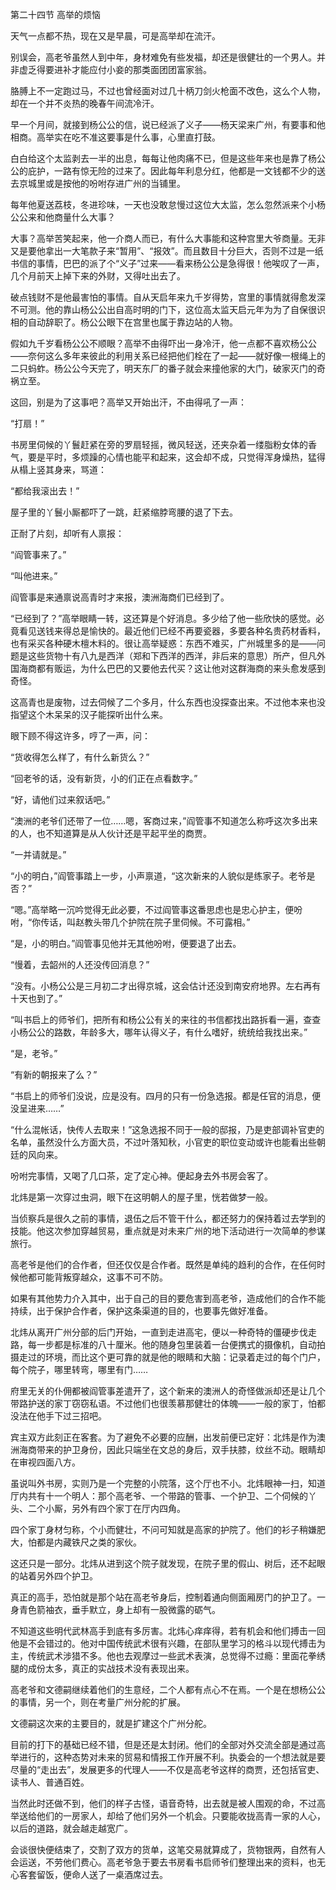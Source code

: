 

第二十四节 高举的烦恼

天气一点都不热，现在又是早晨，可是高举却在流汗。

别误会，高老爷虽然人到中年，身材难免有些发福，却还是很健壮的一个男人。并非虚乏得要进补才能应付小妾的那类面团团富家翁。

胳膊上不一定跑过马，不过也曾经面对过几十柄刀剑火枪面不改色，这么个人物，却在一个并不炎热的晚春午间流冷汗。

早一个月间，就接到杨公公的信，说已经派了义子――杨天梁来广州，有要事和他相商。高举实在吃不准这要事是什么事，心里直打鼓。

白白给这个太监剥去一半的出息，每每让他肉痛不已，但是这些年来也是靠了杨公公的庇护，一路有惊无险的过来了。因此每年利息分红，他都是一文钱都不少的送去京城里或是按他的吩咐存进广州的当铺里。

每年他夏送荔枝，冬进珍味，一天也没敢怠慢过这位大太监，怎么忽然派来个小杨公公来和他商量什么大事？

大事？高举苦笑起来，他一介商人而已，有什么大事能和这种宫里大爷商量。无非又是要他拿出一大笔款子来“暂用”、“报效”。而且数目十分巨大，否则不过是一纸书信的事情，巴巴的派了个“义子”过来――看来杨公公是急得很！他唉叹了一声，几个月前天上掉下来的外财，又得吐出去了。

破点钱财不是他最害怕的事情。自从天启年来九千岁得势，宫里的事情就得愈发深不可测。他的靠山杨公公出自高时明的门下，这位高太监天启元年为为了自保很识相的自动辞职了。杨公公眼下在宫里也属于靠边站的人物。

假如九千岁看杨公公不顺眼？高举不由得吓出一身冷汗，他一点都不喜欢杨公公――奈何这么多年来彼此的利用关系已经把他们栓在了一起――就好像一根绳上的二只蚂蚱。杨公公今天完了，明天东厂的番子就会来撞他家的大门，破家灭门的奇祸立至。

这回，别是为了这事吧？高举又开始出汗，不由得吼了一声：

“打扇！”

书房里伺候的丫鬟赶紧在旁的罗扇轻摇，微风轻送，还夹杂着一缕脂粉女体的香气，要是平时，多烦躁的心情也能平和起来，这会却不成，只觉得浑身燥热，猛得从榻上竖其身来，骂道：

“都给我滚出去！”

屋子里的丫鬟小厮都吓了一跳，赶紧缩脖弯腰的退了下去。

正耐了片刻，却听有人禀报：

“阎管事来了。”

“叫他进来。”

阎管事是来通禀说高青时才来报，澳洲海商们已经到了。

“已经到了？”高举眼睛一转，这还算是个好消息。多少给了他一些欣快的感觉。必竟看见送钱来得总是愉快的。最近他们已经不再要瓷器，多要各种名贵药材香料，也有采买各种硬木檀木料的。很让高举疑惑：东西不难买，广州城里多的是――问题是这些货物十有八九是西洋（郑和下西洋的西洋，非后来的意思）所产，但凡外国海商都有贩运，为什么巴巴的又要他去代买？这让他对这群海商的来头愈发感到奇怪。

这高青也是废物，过去伺候了二个多月，什么东西也没探查出来。不过他本来也没指望这个木呆呆的汉子能探听出什么来。

眼下顾不得这许多，哼了一声，问：

“货收得怎么样了，有什么新货么？”

“回老爷的话，没有新货，小的们正在点看数字。”

“好，请他们过来叙话吧。”

“澳洲的老爷们还带了一位……嗯，客商过来，”阎管事不知道怎么称呼这次多出来的人，也不知道算是从人伙计还是平起平坐的商贾。

“一并请就是。”

“小的明白，”阎管事踏上一步，小声禀道，“这次新来的人貌似是练家子。老爷是否？”

“嗯。”高举略一沉吟觉得无此必要，不过阎管事这番思虑也是忠心护主，便吩咐，“你传话，叫赵教头带几个护院在院子里伺候。不可露相。”

“是，小的明白。”阎管事见他并无其他吩咐，便要退了出去。

“慢着，去韶州的人还没传回消息？”

“没有。小杨公公是三月初二才出得京城，这会估计还没到南安府地界。左右再有十天也到了。”

“叫书启上的师爷们，把所有和杨公公有关的来往的书信都找出路拆看一遍，查查小杨公公的路数，年龄多大，哪年认得义子，有什么嗜好，统统给我找出来。”

“是，老爷。”

“有新的朝报来了么？”

“书启上的师爷们没说，应是没有。四月的只有一份急选报。都是任官的消息，便没呈进来……”

“什么混帐话，快传人去取来！”这急选报不同于一般的邸报，乃是吏部调补官吏的名单，虽然没什么方面大员，不过叶落知秋，小官吏的职位变动或许也能看出些朝廷的风向来。

吩咐完事情，又喝了几口茶，定了定心神。便起身去外书房会客了。

北炜是第一次穿过虫洞，眼下在这明朝人的屋子里，恍若做梦一般。

当侦察兵是很久之前的事情，退伍之后不管干什么，都还努力的保持着过去学到的技能。他这次参加穿越贸易，重点就是对未来广州的地下活动进行一次简单的参谋旅行。

高老爷是他们的合作者，但还仅仅是合作者。既然是单纯的趋利的合作，在任何时候他都可能背叛穿越众，这事不可不防。

如果有其他势力介入其中，出于自己的目的要危害到高老爷，造成他们的合作不能持续，出于保护合作者，保护这条渠道的目的，也要事先做好准备。

北炜从离开广州分部的后门开始，一直到走进高宅，便以一种奇特的僵硬步伐走路，每一步都是标准的八十厘米。他的随身包里装着一台便携式的摄像机，自动拍摄走过的环境，而比这个更可靠的就是他的眼睛和大脑：记录着走过的每个门户，每个院子，哪里转弯，哪里有门……

府里无关的仆佣都被阎管事差遣开了，这个新来的澳洲人的奇怪做派却还是让几个带路护送的家丁窃窃私语。不过他们也很羡慕那健壮的体魄――一般的家丁，怕都没法在他手下过三招吧。

宾主双方此刻正在客套。为了避免不必要的应酬，出发前便已定好：北炜是作为澳洲海商带来的护卫身份，因此只端坐在文总的身后，双手扶膝，纹丝不动。眼睛却在审视四面八方。

虽说叫外书房，实则乃是一个完整的小院落，这个厅也不小。北炜眼神一扫，知道厅内共有十一个明人：那个高老爷、一个带路的管事、一个护卫、二个伺候的丫头、二个小厮，另外有四个家丁在厅内四角。

四个家丁身材匀称，个小而健壮，不问可知就是高家的护院了。他们的衫子稍嫌肥大，怕都是内藏铁尺之类的家伙。

这还只是一部分。北炜从进到这个院子就发现，在院子里的假山、树后，还不起眼的站着另外四个护卫。

真正的高手，恐怕就是那个站在高老爷身后，控制着通向侧面厢房门的护卫了。一身青色箭袖衣，垂手默立，身上却有一股微露的砺气。

不知道这些明代武林高手到底有多厉害。北炜心痒痒得，若有机会和他们搏击一回他是不会错过的。他对中国传统武术很有兴趣，在部队里学习的格斗以现代搏击为主，传统武术涉猎不多。他也去观摩过一些武术表演，总觉得不过瘾：里面花拳绣腿的成份太多，真正的实战技术没有表现出来。

高老爷和文德嗣继续着他们的生意经，二个人都有点心不在焉。一个是在想杨公公的事情，另一个，则在考量广州分舵的扩展。

文德嗣这次来的主要目的，就是扩建这个广州分舵。

目前的打下的基础已经不错，但是还是太封闭。他们的全部对外交流全部是通过高举进行的，这种态势对未来的贸易和情报工作开展不利。执委会的一个想法就是要尽量的“走出去”，发展更多的代理人――不仅是高老爷这样的商贾，还包括官吏、读书人、普通百姓。

当然此时还做不到，他们的样子古怪，语音奇特，出去就是被人围观的命，不过高举送给他们的一房家人，却给了他们另外一个机会。只要能收拢高青一家的人心，以后的道路，就会越走越宽广。

会谈很快便结束了，交割了双方的货单，这笔交易就算成了，货物银两，自然有人会运送，不劳他们费心。高老爷急于要去书房看书启师爷们整理出来的资料，也无心客套留饭，便命人送了一桌酒席过去。

